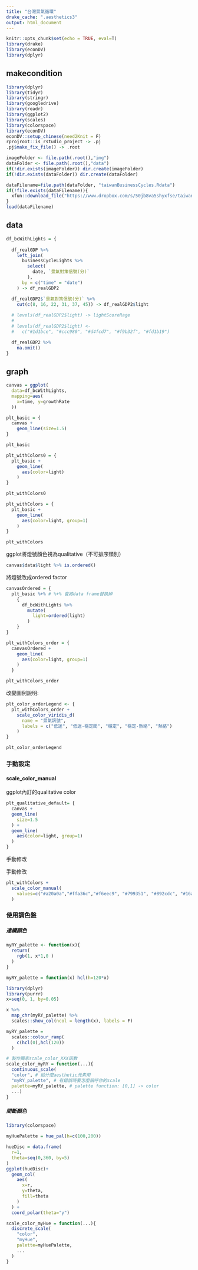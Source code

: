 ```yaml
---
title: "台灣景氣循環"
drake_cache: ".aesthetics3"
output: html_document
---
```


```r
knitr::opts_chunk$set(echo = TRUE, eval=T)
library(drake)
library(econDV)
library(dplyr)

```

## makecondition

```r
library(dplyr)
library(tidyr)
library(stringr)
library(googledrive)
library(readr)
library(ggplot2)
library(scales)
library(colorspace)
library(econDV)
econDV::setup_chinese(need2Knit = F)
rprojroot::is_rstudio_project -> .pj
.pj$make_fix_file() -> .root

imageFolder <- file.path(.root(),"img")
dataFolder <- file.path(.root(),"data")
if(!dir.exists(imageFolder)) dir.create(imageFolder)
if(!dir.exists(dataFolder)) dir.create(dataFolder)

dataFilename=file.path(dataFolder, "taiwanBusinessCycles.Rdata")
if(!file.exists(dataFilename)){
  xfun::download_file("https://www.dropbox.com/s/50jb8va5shyxfse/taiwanBusinessCycles.Rdata?dl=1",dataFilename)
}
load(dataFilename)
```

## data

```r
df_bcWithLights = {
  
  df_realGDP %>%
    left_join(
      businessCycleLights %>%
        select(
          date, `景氣對策信號(分)`
        ),
      by = c("time" = "date")
    ) -> df_realGDP2

  df_realGDP2$`景氣對策信號(分)` %>%
    cut(c(8, 16, 22, 31, 37, 45)) -> df_realGDP2$light
  
  # levels(df_realGDP2$light) -> lightScoreRage
  # 
  # levels(df_realGDP2$light) <-
  #   c("#1d1bce", "#ccc980", "#d4fcd7", "#f9b32f", "#fd1b19")

  df_realGDP2 %>%
    na.omit()
}
```

## graph

```r
canvas = ggplot(
  data=df_bcWithLights,
  mapping=aes(
    x=time, y=growthRate
  ))
```

```r
plt_basic = {
  canvas +
    geom_line(size=1.5)
}
```

```r
plt_basic
```

```r
plt_withColors0 = {
  plt_basic +
    geom_line(
      aes(color=light)
    )
}
```

```r
plt_withColors0
```

```r
plt_withColors = {
  plt_basic +
    geom_line(
      aes(color=light, group=1)
    )
}
```

```r
plt_withColors
```


ggplot將燈號顏色視為qualitative（不可排序類別）
```r
canvas$data$light %>% is.ordered()
```

將燈號改成ordered factor

```r
canvasOrdered = { 
  plt_basic %+% # %+% 會將data frame替換掉
    {
      df_bcWithLights %>%
        mutate(
          light=ordered(light)
        )
    }
}
```


```r
plt_withColors_order = {
  canvasOrdered +
    geom_line(
      aes(color=light, group=1)
    )
  }
```

```r
plt_withColors_order
```

改變圖例說明:
```r
plt_color_orderLegend <- {
  plt_withColors_order +
    scale_color_viridis_d(
      name = "景氣訊號",
      labels = c("低迷", "低迷-穩定間", "穩定", "穩定-熱絡", "熱絡")
    )
}
```

```r
plt_color_orderLegend
```

### 手動設定

#### scale_color_manual{-}

ggplot內訂的qualitative color
```r
plt_qualitative_default= {
  canvas +
  geom_line(
    size=1.5
  ) +
  geom_line(
    aes(color=light, group=1)
  ) 
}
```

手動修改

手動修改
```r
plt_withColors + 
  scale_color_manual(
    values=c("#a20a0a","#ffa36c","#f6eec9", "#799351", "#892cdc", "#16a596")
  )
```

### 使用調色盤

##### 連續顏色{-}

```r
myRY_palette <- function(x){
  return(
    rgb(1, x*1,0 ) 
  )
}

```

```r
myRY_palette = function(x) hcl(h=120*x)

library(dplyr)
library(purrr)
x=seq(0, 1, by=0.05)

x %>%
  map_chr(myRY_palette) %>%
  scales::show_col(ncol = length(x), labels = F)
```


```r
myRY_palette = 
  scales::colour_ramp(
    c(hcl(0),hcl(120))
  )

```

```r
# 製作獨家scale_color_XXX函數
scale_color_myRY = function(...){
  continuous_scale(
  "color", # 給什麼aesthetic元素用
  "myRY_palette", # 有錯誤時要怎麼稱呼你的scale
  palette=myRY_palette, # palette function: [0,1] -> color
  ...)
}
```

##### 間斷顏色{-}

```r
library(colorspace)
```


```r
myHuePalette = hue_pal(h=c(100,200))

hueDisc = data.frame(
  r=1,
  theta=seq(0,360, by=5)
)
ggplot(hueDisc)+
  geom_col(
    aes(
      x=r,
      y=theta,
      fill=theta
    )
  ) +
  coord_polar(theta="y")

```

```r
scale_color_myHue = function(...){
  discrete_scale(
    "color",
    "myHue",
    palette=myHuePalette,
    ...
  )
}
```

